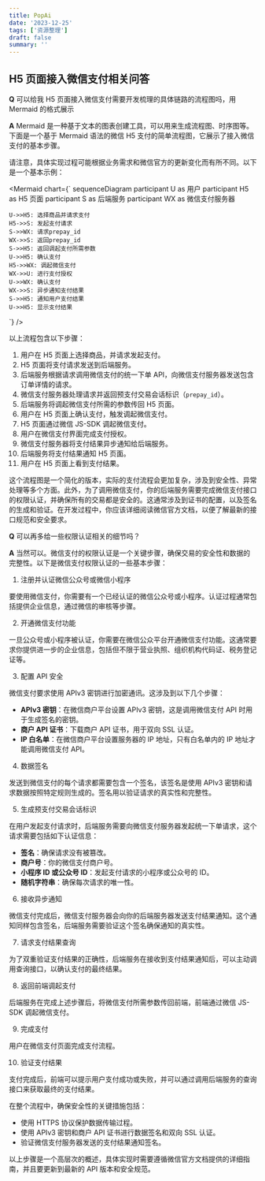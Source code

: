 ```yaml
---
title: PopAi
date: '2023-12-25'
tags: ['资源整理']
draft: false
summary: ''
---
```


<TOCInlineWithSticky toc={props.toc} />

## H5 页面接入微信支付相关问答

**Q**
可以给我 H5 页面接入微信支付需要开发梳理的具体链路的流程图吗，用 Mermaid 的格式展示

**A**
Mermaid 是一种基于文本的图表创建工具，可以用来生成流程图、时序图等。下面是一个基于 Mermaid 语法的微信 H5 支付的简单流程图，它展示了接入微信支付的基本步骤。

请注意，具体实现过程可能根据业务需求和微信官方的更新变化而有所不同。以下是一个基本示例：


<Mermaid chart={`
sequenceDiagram
    participant U as 用户
    participant H5 as H5 页面
    participant S as 后端服务
    participant WX as 微信支付服务器

    U->>H5: 选择商品并请求支付
    H5->>S: 发起支付请求
    S->>WX: 请求prepay_id
    WX->>S: 返回prepay_id
    S->>H5: 返回调起支付所需参数
    U->>H5: 确认支付
    H5->>WX: 调起微信支付
    WX->>U: 进行支付授权
    U->>WX: 确认支付
    WX->>S: 异步通知支付结果
    S->>H5: 通知用户支付结果
    U->>H5: 显示支付结果
`} />


以上流程包含以下步骤：

1. 用户在 H5 页面上选择商品，并请求发起支付。
2. H5 页面将支付请求发送到后端服务。
3. 后端服务根据请求调用微信支付的统一下单 API，向微信支付服务器发送包含订单详情的请求。
4. 微信支付服务器处理请求并返回预支付交易会话标识（`prepay_id`）。
5. 后端服务将调起微信支付所需的参数传回 H5 页面。
6. 用户在 H5 页面上确认支付，触发调起微信支付。
7. H5 页面通过微信 JS-SDK 调起微信支付。
8. 用户在微信支付界面完成支付授权。
9. 微信支付服务器将支付结果异步通知给后端服务。
10. 后端服务将支付结果通知 H5 页面。
11. 用户在 H5 页面上看到支付结果。

这个流程图是一个简化的版本，实际的支付流程会更加复杂，涉及到安全性、异常处理等多个方面。此外，为了调用微信支付，你的后端服务需要完成微信支付接口的权限认证，并确保所有的交易都是安全的。这通常涉及到证书的配置，以及签名的生成和验证。在开发过程中，你应该详细阅读微信官方文档，以便了解最新的接口规范和安全要求。

**Q**
可以再多给一些权限认证相关的细节吗？

**A**
当然可以。微信支付的权限认证是一个关键步骤，确保交易的安全性和数据的完整性。以下是微信支付权限认证的一些基本步骤：

1. 注册并认证微信公众号或微信小程序

要使用微信支付，你需要有一个已经认证的微信公众号或小程序。认证过程通常包括提供企业信息，通过微信的审核等步骤。

2. 开通微信支付功能

一旦公众号或小程序被认证，你需要在微信公众平台开通微信支付功能。这通常要求你提供进一步的企业信息，包括但不限于营业执照、组织机构代码证、税务登记证等。

3. 配置 API 安全

微信支付要求使用 APIv3 密钥进行加密通讯。这涉及到以下几个步骤：

- **APIv3 密钥**：在微信商户平台设置 APIv3 密钥，这是调用微信支付 API 时用于生成签名的密钥。
- **商户 API 证书**：下载商户 API 证书，用于双向 SSL 认证。
- **IP 白名单**：在微信商户平台设置服务器的 IP 地址，只有白名单内的 IP 地址才能调用微信支付 API。

4. 数据签名

发送到微信支付的每个请求都需要包含一个签名，该签名是使用 APIv3 密钥和请求数据按照特定规则生成的。签名用以验证请求的真实性和完整性。

5. 生成预支付交易会话标识

在用户发起支付请求时，后端服务需要向微信支付服务器发起统一下单请求，这个请求需要包括如下认证信息：

- **签名**：确保请求没有被篡改。
- **商户号**：你的微信支付商户号。
- **小程序 ID 或公众号 ID**：发起支付请求的小程序或公众号的 ID。
- **随机字符串**：确保每次请求的唯一性。

6. 接收异步通知

微信支付完成后，微信支付服务器会向你的后端服务器发送支付结果通知。这个通知同样包含签名，后端服务需要验证这个签名确保通知的真实性。

7. 请求支付结果查询

为了双重验证支付结果的正确性，后端服务在接收到支付结果通知后，可以主动调用查询接口，以确认支付的最终结果。

8. 返回前端调起支付

后端服务在完成上述步骤后，将微信支付所需参数传回前端，前端通过微信 JS-SDK 调起微信支付。

9. 完成支付

用户在微信支付页面完成支付流程。

10. 验证支付结果

支付完成后，前端可以提示用户支付成功或失败，并可以通过调用后端服务的查询接口来获取最终的支付结果。

在整个流程中，确保安全性的关键措施包括：

- 使用 HTTPS 协议保护数据传输过程。
- 使用 APIv3 密钥和商户 API 证书进行数据签名和双向 SSL 认证。
- 验证微信支付服务器发送的支付结果通知签名。

以上步骤是一个高层次的概述，具体实现时需要遵循微信官方文档提供的详细指南，并且要更新到最新的 API 版本和安全规范。